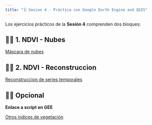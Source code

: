```yaml
---
title: "🗓️ Sesion 4 - Práctica con Google Earth Engine and QGIS"
---
```


Los ejercicios prácticos de la **Sesión 4** comprenden dos bloques:

::: {.callout-important collapse=true}

## 👨‍🏫 1. NDVI - Nubes

[Máscara de nubes](https://ials.github.io/GEE/08-NDVI-sin-nubes/index.html)

:::

::: {.callout-important collapse=true}

## 👨‍🏫 2. NDVI - Reconstruccion

[Reconstruccion de series temporales](https://ials.github.io/GEE/09-Suavizar-NDVI/index.html)

:::

::: {.callout-important collapse=true}

## 👨‍🏫 Opcional

**Enlace a script en GEE**

[Otros indices de vegetación](https://code.earthengine.google.com/85c1f1b9698e8b1dc43eb47ee04cbe3e?noload=true)

:::







